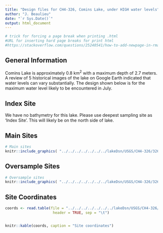 ```yaml
---
title: "Design files for CH4-326, Comins Lake, under HIGH water levels"
author: "J. Beaulieu"
date: "`r Sys.Date()`"
output: html_document
---
```


```r
# trick for forcing a page break when printing .html
#URL for inserting hard page breaks for print html
#https://stackoverflow.com/questions/25240541/how-to-add-newpage-in-rmarkdown-in-a-smart-way
```
## General Information
Comins Lake is approximately 0.8 km^2^ with a maximum depth of 2.7 meters.  A review of 5 historical images of the lake on Google Earth indicated that water levels can vary substantially.  The design shown below is for the maximum water level likely to be encountered in July.  

## Index Site
We have no bathymetry for this lake.  Please use deepest sampling site as 'Index Site'.  This will likely be on the north side of lake.

## Main Sites
```r
# Main sites
knitr::include_graphics( "../../../../../../../lakeDsn/USGS/CH4-326/326_MainHigh.png")
```
<P style="page-break-before: always">
  
  

## Oversample Sites
```r
# Oversample sites
knitr::include_graphics( "../../../../../../../lakeDsn/USGS/CH4-326/326_OverHigh.png")
```

<P style="page-break-before: always">
## Site Coordinates
```r

coords <- read.table(file = "../../../../../../../lakeDsn/USGS/CH4-326/ch4_326SitesHigh.txt",
                      header = TRUE, sep = "\t")


knitr::kable(coords, caption = "Site coordinates")
```